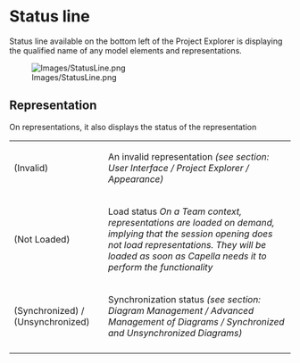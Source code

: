 = Status line =

Status line available on the bottom left of the Project Explorer is displaying the qualified name of any model elements and representations.

[[Image:Images/StatusLine.png]]

== Representation ==

On representations, it also displays the status of the representation
{| border="1"
|-
| 	(Invalid)
| 		An invalid representation
''(see section: User Interface / Project Explorer / Appearance)''
|-
| 	(Not Loaded)
| 		Load status 
''On a Team context, representations are loaded on demand, implying that the session opening does not load representations. They will be loaded as soon as Capella needs it to perform the functionality''
|-
| 	(Synchronized) / (Unsynchronized)
| 		Synchronization status 
''(see section: Diagram Management / Advanced Management of Diagrams / Synchronized and Unsynchronized Diagrams)''
|-

|}
